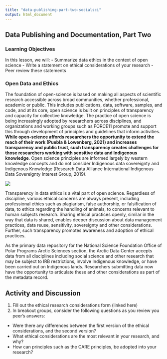 ```yaml
---
title: "data-publishing-part-two-socialsci"
output: html_document
---
```


## Data Publishing and Documentation, Part Two

### Learning Objectives

In this lesson, we will:
- Summarize data ethics in the context of open science
- Write a statement on ethical considerations of your research
- Peer review these statements

### Open Data and Ethics

The foundation of open-science is based on making all aspects of scientific research accessible across broad communities, whether professional, academic or public. This includes publications, data, software, samples, and code, and at its core, open science is built on principles of transparency and capacity for collective knowledge. The practice of open science is being increasingly adopted by researchers across disciplines, and organizations and working groups such as FORCE11 promote and support this through development of principles and guidelines that inform activities. **While open-science affords researchers the opportunity to extend the reach of their work (Puebla & Lowenberg, 2021) and increases transparency and public trust, such transparency creates challenges for those researchers working with sensitive data and Indigenous knowledge**. Open science principles are informed largely by western knowledge concepts and do not consider Indigenous data sovereignty and Indigenous Knowledge (Research Data Alliance International Indigenous Data Sovereignty Interest Group, 2019).

![](images/FAIR_CARE.png)

Transparency in data ethics is a vital part of open science. Regardless of discipline, various ethical concerns are always present, including professional ethics such as plagiarism, false authorship, or falsification of data, to ethics regarding the handling of animals, to concerns relevant to human subjects research. Sharing ethical practices openly, similar in the way that data is shared, enables deeper discussion about data management practices, data reuse, sensitivity, sovereignty and other considerations. Further, such transparency promotes awareness and adoption of ethical practices. 

As the primary data repository for the National Science Foundation Office of Polar Programs Arctic Sciences section, the Arctic Data Center accepts data from all disciplines including social science and other research that may be subject to IRB restrictions, involve Indigenous knowledge, or have been carried out on Indigenous lands. Researchers submitting data now have the opportunity to articulate these and other considerations as part of the metadata record.

## Activity and Discussion 

1. Fill out the ethical research considerations form (linked here)
2. In breakout groups, consider the following questions as you review you peer's answers:

* Were there any differences between the first version of the ethical considerations, and the second version?
* What ethical considerations are the most relevant in your research, and why?
* How can principles such as the CARE principles, be adopted into your research?



